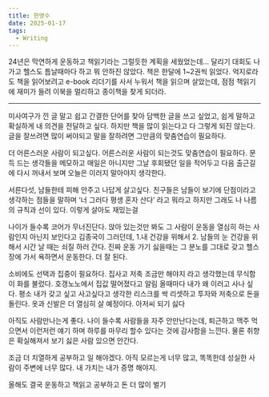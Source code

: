 ```yaml
---
title: 한영수
date: 2025-01-17
tags:
  - Writing
---
```



24년은 막연하게 운동하고 책읽기라는 그럴듯한 계획을 세웠었는데… 달리기 대회도 나가고 헬스도 틈날때마다 하고 뭐 안하진 않았다.
책은 한달에 1~2권씩 읽었다. 억지로라도 책을 읽어보려고 e-book 리더기를 사서 누워서 책을 읽으며 살았는데, 점점 책읽기에 재미가 들려 이북을 멀리하고 종이책을 찾게 되더라.

<hr/>

미사여구가 낀 글 말고 쉽고 간결한 단어를 찾아 담백한 글을 쓰고 싶었고, 쉽게 말하고 확실하게 내 의견을 전달하고 싶다. 하지만 책을 많이 읽는다고 다 그렇게 되진 않는다. 글을 잘쓰려면 많이 써야되고 말을 잘하려면 그만큼의 맞춤연습이 필요하다.

더 어른스러운 사람이 되고싶다. 어른스러운 사람이 되는것도 맞춤연습이 필요하다. 문득 드는 생각들을 메모하고 매일은 아니지만 그날 후회됐던 일을 적어두고 다음 출근길에 다시 꺼내서 보며 오늘은 이러지 말아야지 생각한다.

서른다섯, 남들한테 피해 안주고 나답게 살고싶다. 친구들은 남들이 보기에 단점이라고 생각하는 점들을  말하며 ‘너 그러다 평생 혼자 산다’ 라고 뭐라고 하지만 그래도 나 나름의 규칙과 선이 있다. 이렇게 살아도 재밌는걸

나이가 들수록 코어가 무너진단다. 앉아 있는것만 봐도 그 사람이 운동을 열심히 하는 사람인지 아닌지 보인다고 김종국이 그러던데, 1.내 건강을 위해서 2. 남들의 눈 건강을 위해서 시간 날 때는 쇠질 하러 간다. 진짜 운동 가기 싫을때는 그 분노를 그대로 갖고 헬스장에 가서 욕하면서 운동한다. 더 잘 된다. 

소비에도 선택과 집중이 필요하다. 집사고 저축 조금만 해야지 라고 생각했는데 무식함이 화를 불렀다. 호갱노노에서 집값 떨어졌다고 알림 올때마다 내가 왜 이러고 사나 싶다. 평소 내가 갖고 싶고 사고싶다고 생각한 리스크를 싹 리셋하고 투자와 저축으로 돈을 돌린다. 옷과 신발은 더 열심히 살 예정이다.  아저씨 되기 싫다

아직도 사람만나는게 좋다. 나이 들수록 사람들을 자주 안만난다는데, 퇴근하고 맥주 먹으면서 이런저런 얘기 하며 하루를 마무리 할수 있다는 것에 감사함을 느낀다. 물론 취향은 확실해져서 보기 싫은 사람 있으면 안간다.

조금 더 치열하게 공부하고 일 해야겠다. 아직 모르는게 너무 많고, 똑똑한데 성실한 사람이 주변에 너무 많다. 내 가치는 내가 증명 해야지.

올해도 결국 운동하고 책읽고 공부하고 돈 더 많이 벌기



